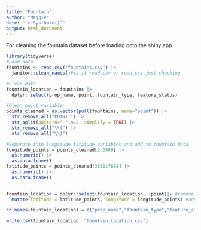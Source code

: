 ---
title: "Fountain"
author: "Maggie"
date: "`r Sys.Date()`"
output: html_document
---
For cleaning the fountain dataset before loading onto the shiny app.
```{r loading}
library(tidyverse)
#Load data
fountains <- read.csv("fountains.csv") |>
  janitor::clean_names()#is it read.csv or read_csv just checking
```

```{r}
#Clean data
fountain_location = fountains |>
  dplyr::select(prop_name, point, fountain_type, feature_status)

#Clean point variable
points_cleaned = as.vector(pull(fountains, name="point")) |>
  str_remove_all("POINT ") |>
  str_split(pattern=" ",n=2, simplify = TRUE) |>
  str_remove_all("\\(") |>
  str_remove_all("\\)")

#Separate into longitude latitude variables and add to fountain data
longitude_points = points_cleaned[1:3849] |>
  as.numeric() |>
  as.data.frame()
latitude_points = points_cleaned[3850:7698] |>
  as.numeric() |>
  as.data.frame()

  
fountain_location = dplyr::select(fountain_location, -point)|> #remove original point variable
  mutate(latitude = latitude_points, longitude = longitude_points) #add cleaned coords.

colnames(fountain_location) = c("prop_name","fountain_type","feature_status","latitude","longitude")

```


```{r export}
write_csv(fountain_location, "fountain_location.csv")
```